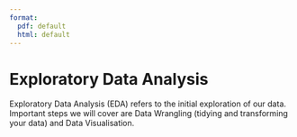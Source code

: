 ```yaml
---
format: 
  pdf: default
  html: default
---
```


# Exploratory Data Analysis

Exploratory Data Analysis (EDA) refers to the initial exploration of our data. Important steps we will cover are Data Wrangling (tidying and transforming your data) and Data Visualisation.